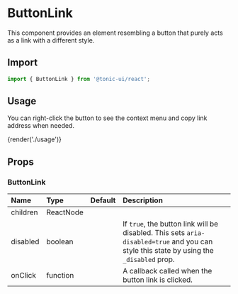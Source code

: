 # ButtonLink

This component provides an element resembling a button that purely acts as a link with a different style.

## Import

```js
import { ButtonLink } from '@tonic-ui/react';
```

## Usage

You can right-click the button to see the context menu and copy link address when needed.

{render('./usage')}

## Props

### ButtonLink

| Name | Type | Default | Description |
| :--- | :--- | :------ | :---------- |
| children | ReactNode | | |
| disabled | boolean | | If `true`, the button link will be disabled. This sets `aria-disabled=true` and you can style this state by using the `_disabled` prop. |
| onClick | function | | A callback called when the button link is clicked. |

